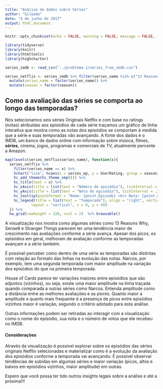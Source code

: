```yaml
---
title: "Análise de dados sobre Séries"
author: "Gileade"
date: "4 de junho de 2017"
output: html_document
---
```

```r
knitr::opts_chunk$set(echo = FALSE, warning = FALSE, message = FALSE, fig.align="center")
```

```r
library(tidyverse)
library(knitr)
library(htmltools)
library(highcharter)
```

```r
series_imdb <- read_csv("../problema-1/series_from_imdb.csv")
```

```r
series_netflix <- series_imdb %>% filter(series_name %in% c("13 Reasons Why", "Daredevil",  "House of Cards", "Narcos", "Sense8", "Stranger Things")) %>%
  mutate(series_name = factor(series_name)) %>%
  mutate(season = factor(season))
```

## Como a avaliação das séries se comporta ao longo das temporadas?

Nós selecionamos seis séries Originais Netflix e com base no ratings (notas) atribuídas aos episódios de cada série traçamos um gráfico de linha interativa que mostra como as notas dos episódios se comportam à medida que a série e suas temporadas vão avançando. A fonte dos dados é o IMDB, um banco de dados online com informação sobre música, filmes, **séries**, cinema, jogos, programas e comerciais de TV, atualmente percente a Amazon.

```r
map(levels(series_netflix$series_name), function(x){
  series_netflix %>%
    filter(series_name == x) %>% 
    hchart("line", hcaes(x = series_ep, y = UserRating, group = season)) %>%
    hc_add_theme(hc_theme_smpl()) %>% 
    hc_title(text = x) %>%
    hc_xAxis(title = list(text = "Número do episódio"), tickInterval = 2) %>%
    hc_yAxis(title = list(text = "Nota do episódio"), tickInterval = .2, min = 7.5, max = 9.7) %>%
    hc_tooltip(pointFormat = "Nome: {point.Episode} <br> Nota: {point.y} <br> Número de Votos: {point.UserVotes}") %>%
    hc_legend(title = list(text = "Temporada"), align = "right", verticalAlign = "top",
            layout = "vertical", x = 0, y = 50)
  }) %>% 
  hw_grid(rowheight = 220, ncol = 2)  %>% browsable()
```

    
A visualização nos mostra como algumas séries como 13 Reasons Why, Sense8 e Stranger Things parecem ter uma tendência maior de crescimento nas avaliações conforme a série avança. Apesar dos picos, os episódios em geral, melhoram de avaliação conforme as temporadas avançam e a série também.

É possível perceber como dentro de uma série as temporadas são distintas com relação ao formato das linhas na evolução das notas. Narcos, por exemplo, tem uma segunda temporada com maior amplitude na variação dos episódios do que na primeira temporada.

House of Cards parece ter variações maiores entre episódios que são adjuntos (vizinhos), ou seja, existe uma maior amplitude na linha traçada quando comparada a outras séries como Narcos. Entenda amplitude como a distância entre as melhores avaliações e as piores. Quanto maior a amplitude e quanto mais frequente é a presença de picos entre episódios vizinhos maior é variação, segundo o critério adotado para esta análise.

Outras informações podem ser retiradas ao interagir com a visualização como o nome do episódio, sua nota e o número de votos que ele recebeu no IMDB.

#### Considerações

Através da visualização é possível explorar sobre os episódios das séries originais Netflix selecionadas e materializar como é a evolução da avaliação dos episódios conforme a temporada vai avançando. É possível observar tendências de subidas em algumas séries e maior variação (picos, altos e baixos em episódios vizinhos, maior amplitude) em outras.

Espero que você possa ter tido outros insights legais sobre a análise e até a próxima!!!



